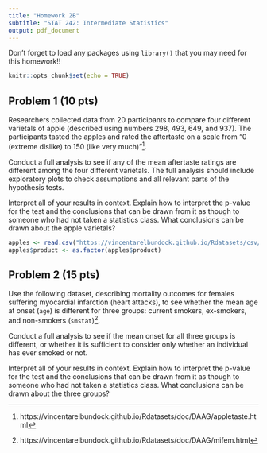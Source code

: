 ---
title: "Homework 2B"
subtitle: "STAT 242: Intermediate Statistics"
output: pdf_document
---

Don’t forget to load any packages using `library()` that you may need for this homework!!

```{r setup, include=FALSE}
knitr::opts_chunk$set(echo = TRUE)
```

## Problem 1 (10 pts)

Researchers collected data from 20 participants to compare four different varietals of apple (described using
numbers 298, 493, 649, and 937). The participants tasted the apples and rated the aftertaste on a scale from
“0 (extreme dislike) to 150 (like very much)”^[https://vincentarelbundock.github.io/Rdatasets/doc/DAAG/appletaste.html].

Conduct a full analysis to see if any of the mean aftertaste ratings are different among the four different
varietals. The full analysis should include exploratory plots to check assumptions and all relevant parts of the hypothesis tests.

Interpret all of your results in context. Explain how to interpret the p-value for the test and the conclusions
that can be drawn from it as though to someone who had not taken a statistics class. What conclusions can
be drawn about the apple varietals?

```{r}
apples <- read.csv("https://vincentarelbundock.github.io/Rdatasets/csv/DAAG/appletaste.csv")
apples$product <- as.factor(apples$product)
```

## Problem 2 (15 pts)

Use the following dataset, describing mortality outcomes for females suffering myocardial infarction (heart
attacks), to see whether the mean age at onset (`age`) is different for three groups: current smokers,
ex-smokers, and non-smokers (`smstat`)^[https://vincentarelbundock.github.io/Rdatasets/doc/DAAG/mifem.html
].

Conduct a full analysis to see if the mean onset for all three groups is different, or whether it is sufficient to consider only whether an individual has ever smoked or not.

Interpret all of your results in context. Explain how to interpret the p-value for the test and the conclusions
that can be drawn from it as though to someone who had not taken a statistics class. What conclusions can
be drawn about the three groups?


